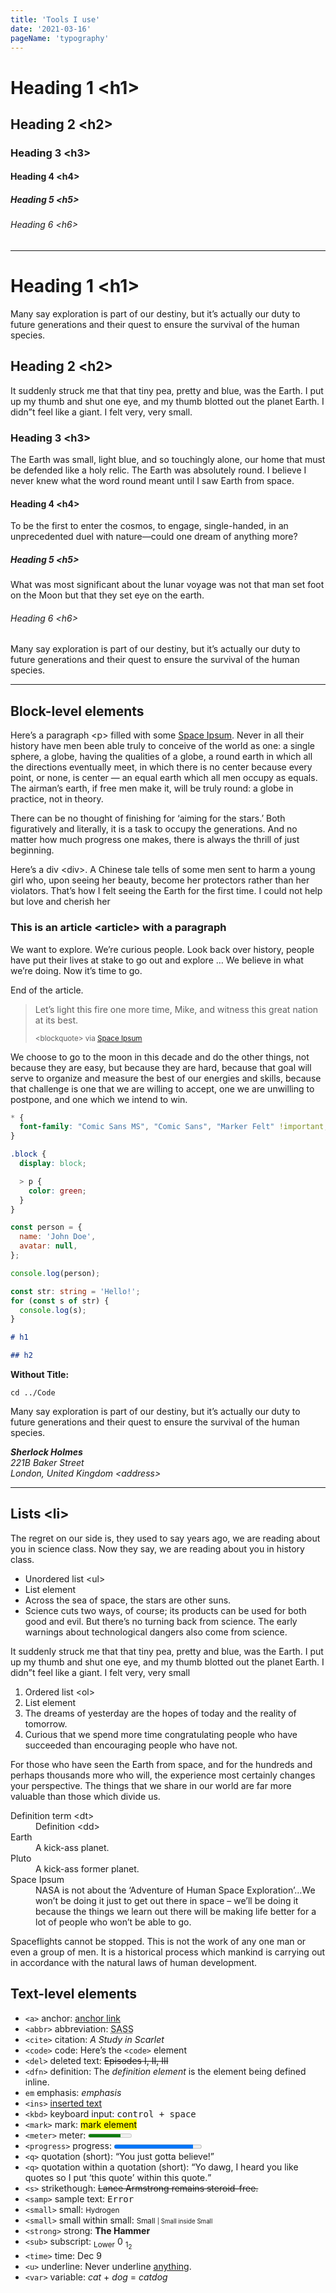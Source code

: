 ```yaml
---
title: 'Tools I use'
date: '2021-03-16'
pageName: 'typography'
---
```


<!-- ❗️ PAGE FOR TYPOGRAPHY STYLES TESTING -->

# Heading 1 &lt;h1&gt;

## Heading 2 &lt;h2&gt;

### Heading 3 &lt;h3&gt;

#### Heading 4 &lt;h4&gt;

##### Heading 5 &lt;h5&gt;

###### Heading 6 &lt;h6&gt;

---

# Heading 1 &lt;h1&gt;

Many say exploration is part of our destiny, but it’s actually our duty to future generations and their quest to ensure the survival of the human species.

## Heading 2 &lt;h2&gt;

It suddenly struck me that that tiny pea, pretty and blue, was the Earth. I put up my thumb and shut one eye, and my thumb blotted out the planet Earth. I didn”t feel like a giant. I felt very, very small.

### Heading 3 &lt;h3&gt;

The Earth was small, light blue, and so touchingly alone, our home that must be defended like a holy relic. The Earth was absolutely round. I believe I never knew what the word round meant until I saw Earth from space.

#### Heading 4 &lt;h4&gt;

To be the first to enter the cosmos, to engage, single-handed, in an unprecedented duel with nature—could one dream of anything more?

##### Heading 5 &lt;h5&gt;

What was most significant about the lunar voyage was not that man set foot on the Moon but that they set eye on the earth.

###### Heading 6 &lt;h6&gt;

Many say exploration is part of our destiny, but it’s actually our duty to future generations and their quest to ensure the survival of the human species.

---

## Block-level elements

Here’s a paragraph &lt;p&gt; filled with some [Space Ipsum](http://spaceipsum.com/). Never in all their history have men been able truly to conceive of the world as one: a single sphere, a globe, having the qualities of a globe, a round earth in which all the directions eventually meet, in which there is no center because every point, or none, is center — an equal earth which all men occupy as equals. The airman’s earth, if free men make it, will be truly round: a globe in practice, not in theory.

There can be no thought of finishing for ‘aiming for the stars.’ Both figuratively and literally, it is a task
to occupy the generations. And no matter how much progress one makes, there is always the thrill of just
beginning.

<div>
  Here’s a div &lt;div&gt;. A Chinese tale tells of some men sent to harm a young girl who, upon
  seeing her beauty, become her protectors rather than her violators. That’s how I felt seeing the
  Earth for the first time. I could not help but love and cherish her
</div>

<article>
  <h3>This is an article &lt;article&gt; with a paragraph</h3>
  <p>
    We want to explore. We’re curious people. Look back over history, people have put their lives at
    stake to go out and explore … We believe in what we’re doing. Now it’s time to go.
  </p>
  <p>End of the article.</p>
</article>

<blockquote>
  <p>Let’s light this fire one more time, Mike, and witness this great nation at its best.</p>
  <small>
    &lt;blockquote&gt; via <a href="http://spaceipsum.com/">Space Ipsum</a>
  </small>
</blockquote>

We choose to go to the moon in this decade and do the other things, not because they are easy, but because
they are hard, because that goal will serve to organize and measure the best of our energies and skills,
because that challenge is one that we are willing to accept, one we are unwilling to postpone, and one which
we intend to win.

```css
* {
  font-family: "Comic Sans MS", "Comic Sans", "Marker Felt" !important;
}
```

```scss
.block {
  display: block;

  > p {
    color: green;
  }
}
```

```js {2,3}
const person = {
  name: 'John Doe',
  avatar: null,
};

console.log(person);
```

```typescript:title=Example.ts
const str: string = 'Hello!';
for (const s of str) {
  console.log(s);
}
```

```markdown
# h1

## h2
```

**Without Title:**

```
cd ../Code
```

Many say exploration is part of our destiny, but it’s actually our duty to future generations and their quest
to ensure the survival of the human species.

<address>
  <strong>Sherlock Holmes</strong>
  <br />
  221B Baker Street
  <br />
  London, United Kingdom &lt;address&gt;
</address>

<hr />

## Lists &lt;li&gt;

The regret on our side is, they used to say years ago, we are reading about you in science class. Now they
say, we are reading about you in history class.

- Unordered list &lt;ul&gt;
- List element
- Across the sea of space, the stars are other suns.
- Science cuts two ways, of course; its products can be used for both good and evil. But there’s no turning
  back from science. The early warnings about technological dangers also come from science.

It suddenly struck me that that tiny pea, pretty and blue, was the Earth. I put up my thumb and shut one eye,
and my thumb blotted out the planet Earth. I didn”t feel like a giant. I felt very, very small

1.  Ordered list &lt;ol&gt;
2.  List element
3.  The dreams of yesterday are the hopes of today and the reality of tomorrow.
4.  Curious that we spend more time congratulating people who have succeeded than encouraging people who have not.

For those who have seen the Earth from space, and for the hundreds and perhaps thousands more who will, the
experience most certainly changes your perspective. The things that we share in our world are far more
valuable than those which divide us.

<dl>
  <dt>Definition term &lt;dt&gt;</dt>
  <dd>Definition &lt;dd&gt;</dd>
  <dt>Earth</dt>
  <dd>A kick-ass planet.</dd>
  <dt>Pluto</dt>
  <dd>A kick-ass former planet.</dd>
  <dt>Space Ipsum</dt>
  <dd>
    NASA is not about the ‘Adventure of Human Space Exploration’…We won’t be doing it just to get
    out there in space – we’ll be doing it because the things we learn out there will be making life
    better for a lot of people who won’t be able to go.
  </dd>
</dl>

Spaceflights cannot be stopped. This is not the work of any one man or even a group of men. It is a historical
process which mankind is carrying out in accordance with the natural laws of human development.

## Text-level elements

- `<a>` anchor: [anchor link](#)
- `<abbr>` abbreviation: <abbr title="'Syntactically">SASS</abbr>
- `<cite>` citation: <cite>A Study in Scarlet</cite>
- `<code>` code: Here’s the `<code>` element
- `<del>` deleted text: <del>Episodes I, II, III</del>
- `<dfn>` definition: The <dfn>definition element</dfn> is the element being defined inline.
- `em` emphasis: <em>emphasis</em>
- `<ins>` <ins>inserted text</ins>
- `<kbd>` keyboard input: <kbd>control + space</kbd>
- `<mark>` mark: <mark>mark element</mark>
- `<meter>` meter: <meter value="423" min="200" max="500">awesomeness</meter>
- `<progress>` progress: <progress value="90" max="100">70 %</progress>
- `<q>` quotation (short): <q>You just gotta believe!</q>
- `<q>` quotation within a quotation (short): <q>Yo dawg, I heard you like quotes so I put <q>this quote</q> within this quote.</q>
- `<s>` strikethough: <s>Lance Armstrong remains steroid-free.</s>
- `<samp>` sample text: <samp>Error</samp>
- `<small>` small: <small>Hydrogen</small>
- `<small>` small within small: <small>Small <small>| Small inside Small</small></small>
- `<strong>` strong: <strong>The Hammer</strong>
- `<sub>` subscript: <sub>Lower</sub> 0 <sub>1<sub>2</sub></sub>
- `<time>` time: <time dateTime="1985-12-09 19:00">Dec 9</time>
- `<u>` underline: Never underline <u>anything</u>.
- `<var>` variable: <var>cat</var> + <var>dog</var> = <var>catdog</var>
